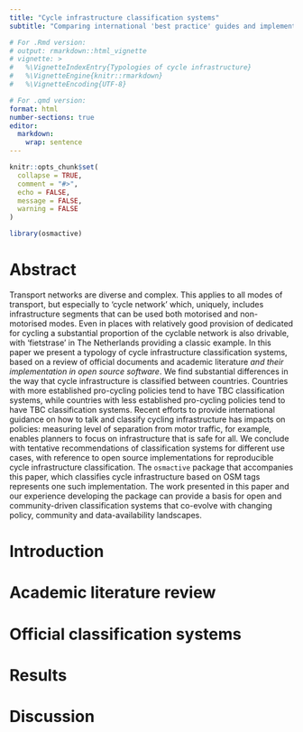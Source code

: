 ```yaml
---
title: "Cycle infrastructure classification systems"
subtitle: "Comparing international 'best practice' guides and implementing them in open source software for reproducible research and data-driven active travel planning"

# For .Rmd version:
# output: rmarkdown::html_vignette
# vignette: >
#   %\VignetteIndexEntry{Typologies of cycle infrastructure}
#   %\VignetteEngine{knitr::rmarkdown}
#   %\VignetteEncoding{UTF-8}

# For .qmd version:
format: html
number-sections: true
editor: 
  markdown: 
    wrap: sentence
---
```


```r
knitr::opts_chunk$set(
  collapse = TRUE,
  comment = "#>",
  echo = FALSE,
  message = FALSE,
  warning = FALSE
)
```

```r
library(osmactive)
```

# Abstract

Transport networks are diverse and complex.
This applies to all modes of transport, but especially to 'cycle network' which, uniquely, includes infrastructure segments that can be used both motorised and non-motorised modes.
Even in places with relatively good provision of dedicated for cycling a substantial proportion of the cyclable network is also drivable, with 'fietstrase' in The Netherlands providing a classic example.
In this paper we present a typology of cycle infrastructure classification systems, based on a review of official documents and academic literature *and their implementation in open source software*.
We find substantial differences in the way that cycle infrastructure is classified between countries.
Countries with more established pro-cycling policies tend to have TBC classification systems, while countries with less established pro-cycling policies tend to have TBC classification systems.
Recent efforts to provide international guidance on how to talk and classify cycling infrastructure has impacts on policies: measuring level of separation from motor traffic, for example, enables planners to focus on infrastructure that is safe for all.
We conclude with tentative recommendations of classification systems for different use cases, with reference to open source implementations for reproducible cycle infrastructure classification.
The `osmactive` package that accompanies this paper, which classifies cycle infrastructure based on OSM tags represents one such implementation.
The work presented in this paper and our experience developing the package can provide a basis for open and community-driven classification systems that co-evolve with changing policy, community and data-availability landscapes.

# Introduction

# Academic literature review

# Official classification systems

# Results

# Discussion